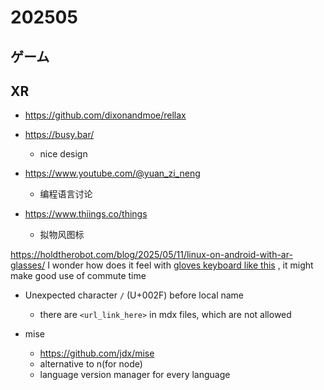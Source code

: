 # 202505


## ゲーム


## XR







- https://github.com/dixonandmoe/rellax 


- https://busy.bar/
  - nice design

- https://www.youtube.com/@yuan_zi_neng
  - 编程语言讨论

- https://www.thiings.co/things
  - 拟物风图标

https://holdtherobot.com/blog/2025/05/11/linux-on-android-with-ar-glasses/ I wonder how does it feel with [gloves keyboard like this](https://protopedia.net/prototype/1562) , it might make good use of commute time

- Unexpected character `/` (U+002F) before local name
  - there are `<url_link_here>` in mdx files, which are not allowed

- mise
  - https://github.com/jdx/mise
  - alternative to n(for node)
  - language version manager for every language
